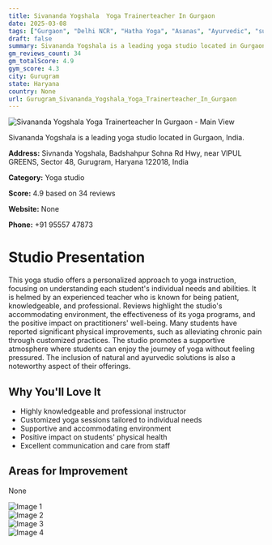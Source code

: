 ```yaml
---
title: Sivananda Yogshala  Yoga Trainerteacher In Gurgaon
date: 2025-03-08
tags: ["Gurgaon", "Delhi NCR", "Hatha Yoga", "Asanas", "Ayurvedic", "supportive atmosphere", "personalized instruction", "Gurugram"]  
draft: false
summary: Sivananda Yogshala is a leading yoga studio located in Gurgaon, India.
gm_reviews_count: 34
gm_totalScore: 4.9
gym_score: 4.3
city: Gurugram
state: Haryana
country: None
url: Gurugram_Sivananda_Yogshala_Yoga_Trainerteacher_In_Gurgaon
---
```


<div className="aspect-[16/9] relative my-8">
  <img 
    src="https://lh5.googleusercontent.com/p/AF1QipPdnYyrLkEkv2s82qhjA5eiEF-xCPJnIq_9C3fP=w1920-h1080-k-no"
    alt="Sivananda Yogshala  Yoga Trainerteacher In Gurgaon - Main View"
    className="object-cover absolute inset-0 w-full h-full rounded-lg"
  />
</div>

Sivananda Yogshala is a leading yoga studio located in Gurgaon, India.

**Address:** Sivnanda Yogshala, Badshahpur Sohna Rd Hwy, near VIPUL GREENS, Sector 48, Gurugram, Haryana 122018, India

**Category:** Yoga studio

**Score:** 4.9 based on 34 reviews

**Website:** None

**Phone:** +91 95557 47873

# Studio Presentation

This yoga studio offers a personalized approach to yoga instruction, focusing on understanding each student's individual needs and abilities. It is helmed by an experienced teacher who is known for being patient, knowledgeable, and professional. Reviews highlight the studio's accommodating environment, the effectiveness of its yoga programs, and the positive impact on practitioners' well-being. Many students have reported significant physical improvements, such as alleviating chronic pain through customized practices. The studio promotes a supportive atmosphere where students can enjoy the journey of yoga without feeling pressured. The inclusion of natural and ayurvedic solutions is also a noteworthy aspect of their offerings.



## Why You'll Love It

- Highly knowledgeable and professional instructor
- Customized yoga sessions tailored to individual needs
- Supportive and accommodating environment
- Positive impact on students' physical health
- Excellent communication and care from staff

## Areas for Improvement

None

<div className="grid grid-cols-1 xl:grid-cols-2 gap-4 my-8">
<div className="aspect-[4/3] relative"><img src="https://lh3.googleusercontent.com/p/AF1QipNBbJzGhdOwFYwWuOPIWQCSBuh-uiLQeHAOE-C3=w1920-h1080-k-no" alt="Image 1" className="object-cover absolute inset-0 w-full h-full rounded-lg" /></div>
<div className="aspect-[4/3] relative"><img src="https://lh5.googleusercontent.com/p/AF1QipPCJMj6J7k0fhnqNDuE1biEeiZ1-UWvuILri9uc=w1920-h1080-k-no" alt="Image 2" className="object-cover absolute inset-0 w-full h-full rounded-lg" /></div>
<div className="aspect-[4/3] relative"><img src="https://lh5.googleusercontent.com/p/AF1QipO6QiONvKE51wJJ3dS-XTJfiQN20CV9jLuWuWgG=w1920-h1080-k-no" alt="Image 3" className="object-cover absolute inset-0 w-full h-full rounded-lg" /></div>
<div className="aspect-[4/3] relative"><img src="https://lh5.googleusercontent.com/p/AF1QipNOkT4MrpgFIke10pYGX2YO69zxuILctb4CiCzE=w1920-h1080-k-no" alt="Image 4" className="object-cover absolute inset-0 w-full h-full rounded-lg" /></div>
</div>